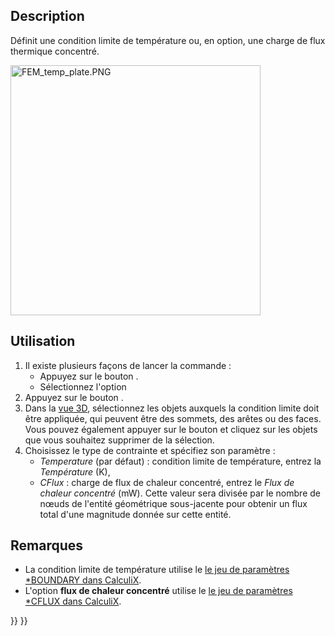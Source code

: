<languages/>

{{Docnav/fr
|[[FEM_ConstraintHeatflux/fr|Charge de flux de chaleur]]
|[[FEM_ConstraintBodyHeatSource/fr|Source de chaleur du corps]]
|[[FEM_Workbench/fr|Atelier FEM]]
|IconL=FEM_ConstraintHeatflux.svg
|IconR=FEM_ConstraintBodyHeatSource.svg
|IconC=Workbench_FEM.svg
}}

<div class="mw-translate-fuzzy">
{{GuiCommandContainer
|
{{GuiCommand/fr
|Name=FEM ConstraintTemperature
|Name/fr=FEM Condition limite de température
|MenuLocation=Modèle → Conditions limites et charges thermiques → Condition limite de température
|Workbenches=[[FEM_Workbench/fr|FEM]]
|SeeAlso=[[FEM_tutorial/fr|FEM Tutoriel]]
}}
{{GuiCommandFemInfo/fr
|Solvers=CalculiX, Elmer
}}
}}
</div>

==Description==

Définit une condition limite de température ou, en option, une charge de flux thermique concentré.

[[Image:FEM_temp_plate.PNG|400px]]
{{Caption|Plaque 2D soumise à une différence de température}}

<span id="Usage"></span>
==Utilisation==

<div class="mw-translate-fuzzy">
# Il existe plusieurs façons de lancer la commande :
#* Appuyez sur le bouton {{Button|[[Image:FEM_ConstraintTemperature.svg|16px]] [[FEM_ConstraintTemperature/fr|Condition limite de température]]}}.
#* Sélectionnez l'option {{MenuCommand|Modèle → Conditions limites et charges thermiques → [[Image:FEM_ConstraintTemperature.svg|16px]] Condition limite de température}}
# Appuyez sur le bouton {{Button|Ajouter}}.
# Dans la [[3D_view/fr|vue 3D]], sélectionnez les objets auxquels la condition limite doit être appliquée, qui peuvent être des sommets, des arêtes ou des faces. Vous pouvez également appuyer sur le bouton {{Button|Supprimer}} et cliquez sur les objets que vous souhaitez supprimer de la sélection.
# Choisissez le type de contrainte et spécifiez son paramètre :
#* ''Temperature'' (par défaut) : condition limite de température, entrez la ''Température'' (K),
#* ''CFlux'' : charge de flux de chaleur concentré, entrez le ''Flux de chaleur concentré'' (mW). Cette valeur sera divisée par le nombre de nœuds de l'entité géométrique sous-jacente pour obtenir un flux total d'une magnitude donnée sur cette entité.
</div>

<span id="Notes"></span>
==Remarques==

* La condition limite de température utilise le [http://web.mit.edu/calculix_v2.7/CalculiX/ccx_2.7/doc/ccx/node163.html le jeu de paramètres *BOUNDARY dans CalculiX].
* L'option '''flux de chaleur concentré''' utilise le [http://web.mit.edu/calculix_v2.7/CalculiX/ccx_2.7/doc/ccx/node168.html le jeu de paramètres *CFLUX dans CalculiX].


{{Docnav/fr
|[[FEM_ConstraintHeatflux/fr|Charge de flux de chaleur]]
|[[FEM_ConstraintBodyHeatSource/fr|Source de chaleur du corps]]
|[[FEM_Workbench/fr|Atelier FEM]]
|IconL=FEM_ConstraintHeatflux.svg
|IconR=FEM_ConstraintBodyHeatSource.svg
|IconC=Workbench_FEM.svg
}}

{{FEM Tools navi{{#translation:}}}}
{{Userdocnavi{{#translation:}}}}